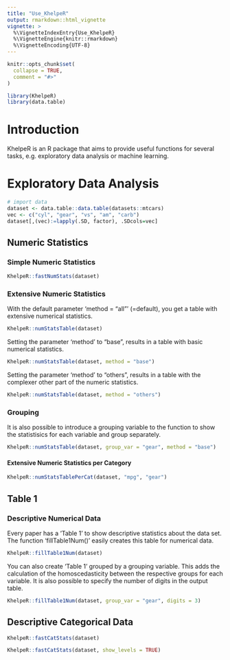 ```yaml
---
title: "Use_KhelpeR"
output: rmarkdown::html_vignette
vignette: >
  %\VignetteIndexEntry{Use_KhelpeR}
  %\VignetteEngine{knitr::rmarkdown}
  %\VignetteEncoding{UTF-8}
---
```


```r
knitr::opts_chunk$set(
  collapse = TRUE,
  comment = "#>"
)
```

```r
library(KhelpeR)
library(data.table)
```

# Introduction 

KhelpeR is an R package that aims to provide useful functions for several tasks, e.g. exploratory data analysis or machine learning. 

# Exploratory Data Analysis 

```r
# import data
dataset <- data.table::data.table(datasets::mtcars)
vec <- c("cyl", "gear", "vs", "am", "carb")
dataset[,(vec):=lapply(.SD, factor), .SDcols=vec]
```

## Numeric Statistics 

### Simple Numeric Statistics 

```r
KhelpeR::fastNumStats(dataset)
```

### Extensive Numeric Statistics 

With the default parameter 'method = "all"' (=default), you get a table with extensive numerical statistics. 

```r
KhelpeR::numStatsTable(dataset)
```

Setting the parameter 'method' to "base", results in a table with basic numerical statistics. 

```r
KhelpeR::numStatsTable(dataset, method = "base")
```

Setting the parameter 'method' to "others", results in a table with the complexer other part of the numeric statistics. 

```r
KhelpeR::numStatsTable(dataset, method = "others")
```

### Grouping 

It is also possible to introduce a grouping variable to the function to show the statistisics for each variable and group separately.

```r
KhelpeR::numStatsTable(dataset, group_var = "gear", method = "base")
```

#### Extensive Numeric Statistics per Category

```r
KhelpeR::numStatsTablePerCat(dataset, "mpg", "gear")
```

## Table 1 

### Descriptive Numerical Data 

Every paper has a 'Table 1' to show descriptive statistics about the data set. The function 'fillTable1Num()' easily creates this table for numerical data. 

```r
KhelpeR::fillTable1Num(dataset)
```

You can also create 'Table 1' grouped by a grouping variable. This adds the calculation of the homoscedasticity between the respective groups for each variable. It is also possible to specify the number of digits in the output table. 

```r
KhelpeR::fillTable1Num(dataset, group_var = "gear", digits = 3)
```

## Descriptive Categorical Data 

```r
KhelpeR::fastCatStats(dataset)
```

```r
KhelpeR::fastCatStats(dataset, show_levels = TRUE)
```

